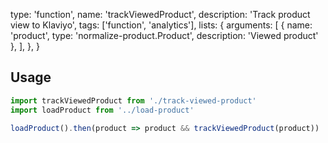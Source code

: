   type: 'function',
  name: 'trackViewedProduct',
  description: 'Track product view to Klaviyo',
  tags: ['function', 'analytics'],
  lists: {
    arguments: [
      { name: 'product', type: 'normalize-product.Product', description: 'Viewed product' },
    ],
  },
}

## Usage

```js
import trackViewedProduct from './track-viewed-product'
import loadProduct from '../load-product'

loadProduct().then(product => product && trackViewedProduct(product))
```
